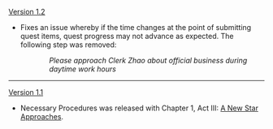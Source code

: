 {{Change History/Header}}
[[Version 1.2]]
*Fixes an issue whereby if the time changes at the point of submitting quest items, quest progress may not advance as expected. The following step was removed:
::''Please approach Clerk Zhao about official business during daytime work hours''
----
[[Version 1.1]]
*Necessary Procedures was released with Chapter 1, Act III: [[A New Star Approaches]].